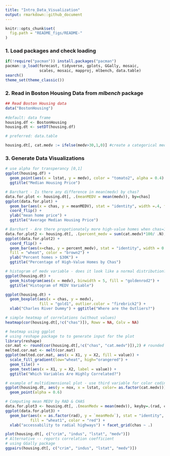 ---
title: "Intro_Data_Visualization"
output: rmarkdown::github_document
---
```{r, echo = FALSE}
knitr::opts_chunk$set(
  fig.path = "README_figs/README-"
)
```

### 1. Load packages and check loading  
```{r loadPackages, warning=FALSE, message=FALSE, results='hide' }
if(!require("pacman")) install.packages("pacman")
pacman::p_load(forecast, tidyverse, gplots, GGally, mosaic,
               scales, mosaic, mapproj, mlbench, data.table)
search()
theme_set(theme_classic())
```


### 2. Read in Boston Housing Data from *mlbench* package  
```{r readData}
## Read Boston Housing data
data("BostonHousing")
  
#default: data frame
housing.df <- BostonHousing
housing.dt <- setDT(housing.df)

# preferred: data.table

housing.dt[, cat.medv := ifelse(medv>30,1,0)] #create a categorical medv variable

```

### 3. Generate Data Visualizations   
```{r 1Scatter}
# use alpha for transperancy [0,1]
ggplot(housing.df) +
  geom_point(aes(x = lstat, y = medv), color = "tomato2", alpha = 0.4) +
  ggtitle("Median Housing Price")

```

  
```{r 2Barchart}
# Barchart - Is there any difference in mean(medv) by chas?
data.for.plot <- housing.dt[, .(meanMEDV = mean(medv)), by=chas]
ggplot(data.for.plot) + 
  geom_bar(aes(x = chas, y = meanMEDV), stat = "identity", width =.4, fill="seagreen") +
  coord_flip() +
  ylab("mean home price") +
  ggtitle("Average Median Housing Price")

# Barchart - Are there propotionately more high-value homes when chas=1?
data.for.plot2 <- housing.dt[, .(percent_medv = sum(cat.medv)*100/ .N), keyby=chas]
ggplot(data.for.plot2) +
  coord_flip() +
  geom_bar(aes(x=chas, y = percent_medv), stat = "identity", width = 0.4, 
  fill = "wheat", color = "brown2") +
  ylab("Percent homes > $30K") +
  ggtitle("Percentage of High-Value Homes by Chas")
```


```{r 3Histogram}
# histogram of medv variable - does it look like a normal distribution?
ggplot(housing.dt) +
  geom_histogram(aes(x = medv), binwidth = 5, fill = "goldenrod2") +
  ggtitle("Histogram of MEDV Variable")

```


```{r 4BoxPlot}
ggplot(housing.dt) +
  geom_boxplot(aes(x = chas, y = medv), 
               fill = "gold1", outlier.color = "firebrick2") + 
  xlab("Charles River Dummy") + ggtitle("Where are the Outliers?")

```
  

```{r 5Heatmaps, warning=FALSE, message=FALSE}
# simple heatmap of correlations (without values)
heatmap(cor(housing.dt[,!c("chas")]), Rowv = NA, Colv = NA)

# heatmap using ggplot
# using reshape package to to generate input for the plot 
library(reshape)
cor.mat <- round(cor(housing.dt[,!c("chas", "cat.medv")]),2) # rounded correlation matrix 
melted.cor.mat <- melt(cor.mat) 
ggplot(melted.cor.mat, aes(x = X1, y = X2, fill = value)) + 
  scale_fill_gradient(low="wheat", high="orangered") +
  geom_tile() + 
  geom_text(aes(x = X1, y = X2, label = value)) +
  ggtitle("Which Variables Are Highly Correlated?")

```

```{r 6MultiDimensional}
# example of multidimensional plot - use third variable for color coding
ggplot(housing.dt, aes(y = nox, x = lstat, color= as.factor(cat.medv))) +
  geom_point(alpha = 0.6)
```


```{r 7PanelPlots}
# Computing mean MEDV by RAD & CHAS
data.for.plot3 <- housing.dt[, .(meanMedv = mean(medv)), keyby=.(rad, chas)]
ggplot(data.for.plot3) +
  geom_bar(aes(x = as.factor(rad), y = `meanMedv`), stat = "identity", 
           fill = "wheat1", color = "red") +
  xlab("accessability to radial highways") + facet_grid(chas ~ .) 

```

 
```{r 8ScatterPlotMatrix, message=FALSE}
plot(housing.dt[, c("crim", "indus", "lstat", "medv")])
# Alternative -- reports correlation coefficient
# using GGally package
ggpairs(housing.dt[, c("crim", "indus", "lstat", "medv")])

```



